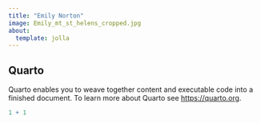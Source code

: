 ```yaml
---
title: "Emily Norton"
image: Emily_mt_st_helens_cropped.jpg
about:
  template: jolla
---
```


## Quarto

Quarto enables you to weave together content and executable code into a finished document. To learn more about Quarto see <https://quarto.org>.

```r
1 + 1
```
